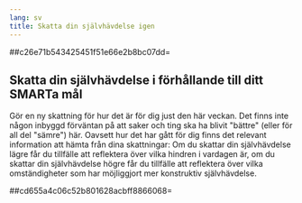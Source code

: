 ```yaml
---
lang: sv
title: Skatta din självhävdelse igen
---
```


##c26e71b543425451f51e66e2b8bc07dd=

## Skatta din självhävdelse i förhållande till ditt SMARTa mål

Gör en ny skattning för hur det är för dig just den här veckan. Det
finns inte någon inbyggd förväntan på att saker och ting ska ha blivit
\"bättre\" (eller för all del \"sämre\") här. Oavsett hur det har gått
för dig finns det relevant information att hämta från dina skattningar:
Om du skattar din självhävdelse lägre får du tillfälle att reflektera
över vilka hindren i vardagen är, om du skattar din självhävdelse högre
får du tillfälle att reflektera över vilka omständigheter som har
möjliggjort mer konstruktiv självhävdelse.

##cd655a4c06c52b801628acbff8866068=
